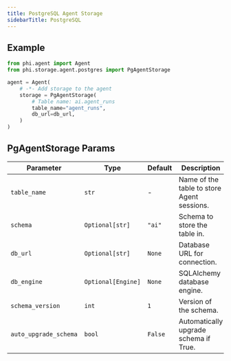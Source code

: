 ```yaml
---
title: PostgreSQL Agent Storage
sidebarTitle: PostgreSQL
---
```


## Example

```python agent_with_storage.py
from phi.agent import Agent
from phi.storage.agent.postgres import PgAgentStorage

agent = Agent(
    # -*- Add storage to the agent
    storage = PgAgentStorage(
        # Table name: ai.agent_runs
        table_name="agent_runs",
        db_url=db_url,
    )
)
```

## PgAgentStorage Params

| Parameter | Type | Default | Description |
| --- | --- | --- | --- |
| `table_name` | `str` | - | Name of the table to store Agent sessions. |
| `schema` | `Optional[str]` | `"ai"` | Schema to store the table in. |
| `db_url` | `Optional[str]` | `None` | Database URL for connection. |
| `db_engine` | `Optional[Engine]` | `None` | SQLAlchemy database engine. |
| `schema_version` | `int` | `1` | Version of the schema. |
| `auto_upgrade_schema` | `bool` | `False` | Automatically upgrade schema if True. |